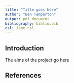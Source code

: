 ```yaml
---
title: "Title goes here"
author: "Ben Temperton"
output: pdf_document
bibliography: biblio.bib
csl: isme.csl
---
```


## Introduction
The aims of the project go here


## References
